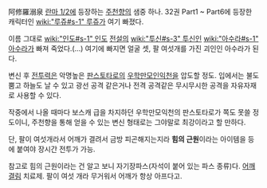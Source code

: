 阿修羅溺泉
[[란마 1/2]]에 등장하는 [[주천향]]의 샘중 하나. 32권 Part1 ~ Part6에 등장한 캐릭터인 [[wiki:"루쥬#s-1" 루쥬]]가 여기 빠졌다.

이름 그대로 [[wiki:"인도#s-1" 인도]] [[전설]]의 [[wiki:"투신#s-3" 투신]]인 [[wiki:"아수라#s-1" 아수라]]가 빠져 죽었다.(…) 여기에 빠지면 얼굴 셋, 팔 여섯개를 가진 괴인인 아수라가 된다.

변신 후 [[전투력]]은 악명높은 [[판스토타로]]의 [[우학만모인익천]]을 압도할 정도. 입에서는 불도 뿜고 하늘도 날 수 있고 광선 공격 같은거나 전격 공격같은 무시무시한 공격을 자유자재로 사용할 수 있다.

작중에서 나올 때마다 보스캐 급을 차지하던 우학만모익천의 판스토타로가 쪽도 못쓸 정도이니, 주천향을 통해 얻을 수 있는 변신 형태로는 그야말로 최강이라고 할 만하다.

단, 팔이 여섯개라서 어깨가 결려서 금방 피곤해지는지라 '''힘의 근원'''이라는 아이템을 등에 붙여야 장시간 전투가 가능.

참고로 힘의 근원이라는 건 알고 보니 자기장파스(자석이 붙어 있는 파스 종류)다. [[어깨결림]] 치료제. 팔이 여섯 개라 무거워서 어깨가 항상 아프다고. 

